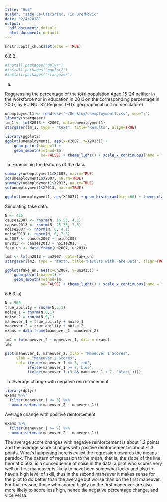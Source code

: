 ```yaml
---
title: "Hw5"
author: "Jade Le-Cascarino, Tin Oreskovic"
date: "2/4/2018"
output:
  pdf_document: default
  html_document: default
---
```


```r
knitr::opts_chunk$set(echo = TRUE)
```



6.6.2.
```r
#install.packages("dplyr")
#install.packages("ggplot2")
#install.packages("stargazer")
```

a) 


Reggressing the percentage of the total population Aged 15-24 neither in the workforce nor in education in 2013 on the corresponding percentage in 2007, by EU NUTS2 Regions (EU's geographical unit nomenclature).
```r
unemployment1 <- read.csv("~/Desktop/unemployment1.csv", sep=";")
library(stargazer)
lm_1 <- lm(X2013 ~ X2007, data=unemployment1)
stargazer(lm_1, type = "text", title="Results", align=TRUE)
```


```r
library(ggplot2)
ggplot(unemployment1, aes(x=X2007, y=X2013)) +
    geom_point(shape=1) +    
    geom_smooth(method=lm,   
                se=FALSE) + theme_light() + scale_x_continuous(name = "Youth Unemployment in 2007") + scale_y_continuous(name = "Youth Unemployment in 2013") + ggtitle("% of Total Population Aged 15-24 Neither in the Workforce nor in Education")

```



b)
Examininig the features of the data.
```r
summary(unemployment1$X2007, na.rm=TRUE)
sd(unemployment1$X2007, na.rm=TRUE)
summary(unemployment1$X2013, na.rm=TRUE)
sd(unemployment1$X2013, na.rm=TRUE)
```



```r
ggplot(unemployment1, aes(X2007)) + geom_histogram(bins=60) + theme_classic()
```


Simulating fake data.
```r
N <- 435
causes2007 <- rnorm(N, 16.53, 4.1)
causes2013 <- rnorm(N, 25.35, 7.5)
noise2007 <- rnorm(N, 0, 4.1)
noise2013 <- rnorm(N, 0, 7.5)
un2007 <- causes2007 + noise2007
un2013 <- causes2013 + noise2013
fake_un <- data.frame(un2007, un2013)
```


```r
lm2 <- lm(un2013 ~ un2007, data=fake_un)
stargazer(lm2, type = "text", title="Results with Fake Data", align=TRUE)
```

```r
ggplot(fake_un, aes(x=un2007, y=un2013)) +
    geom_point(shape=1) +    
    geom_smooth(method=lm,   
                se=FALSE) + theme_light() + scale_x_continuous(name = "(Fake) Youth Unemployment in 2007") + scale_y_continuous(name = "(Fake) Youth Unemployment in 2013") + ggtitle("Fake % of Total Population Aged 15-24 Neither in the Workforce nor in Education")

```

6.6.3.
a)

```r
N = 500
true_ability = rnorm(N,5,1)
noise_1 = rnorm(N,0,1)
noise_2 = rnorm(N,0,1)
maneuver_1 = true_ability + noise_1
maneuver_2 = true_ability + noise_2
exams = data.frame(maneuver_1, maneuver_2)

lm2 = lm(maneuver_2 ~ maneuver_1, data = exams)
lm2
```

```r
plot(maneuver_1, maneuver_2, xlab = "Maneuver 1 Scores",
     ylab = "Maneuver 2 Scores",
     col= ifelse(maneuver_1 <= 3,'red',
          ifelse(maneuver_1 >= 7,'blue',
          ifelse(maneuver_1 >3 && maneuver_1 < 7, 'black'))))
```


b) 
Average change with negative reinformcement 
```r
library(dplyr)
exams %>% 
  filter(maneuver_1 <= 3) %>% 
  summarise(mean(maneuver_2 - maneuver_1)) 

```

Average change with positive reinforcement 
```r
exams %>% 
  filter(maneuver_1 >= 7) %>% 
  summarise(mean(maneuver_2 - maneuver_1)) 

```

The average score changes with negative reinforcement is about 1.2 points and the average score changes with positive reinforcement is about -1.3 points. 
What's happening here is called the regression towards the means paradox. The pattern of regression to the mean, that is, the slope of the line, here at 0.503, is a consequence of noise in the data: a pilot who scores very well on first maneuver is likely to have been somewhat lucky and also to have a high level of skill, thus in the second maneuver it makes sense for the pilot to do better than the average but worse than on the first maneuver. For that reason, those who scored highly on the first maneuver are also more likely to score less high, hence the negative percentage change, and vice versa.  




